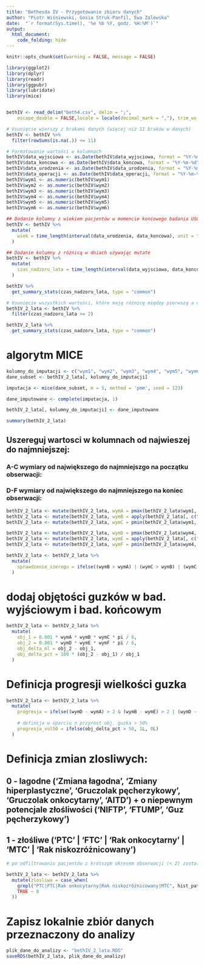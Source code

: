 ```yaml
---
title: "Bethesda IV - Przygotowanie zbioru danych"
author: "Piotr Wiśniewski, Gosia Struk-Panfil, Ewa Zalewska"
date:  "`r format(Sys.time(), '%e %b %Y, godz. %H:%M')`"
output:
  html_document:
    code_folding: hide
---
```


```r
knitr::opts_chunk$set(warning = FALSE, message = FALSE) 
```

```r

library(ggplot2)
library(dplyr)
library(readr)
library(ggpubr)
library(lubridate)
library(mice)


bethIV <- read_delim("beth4.csv", delim = ";", 
    escape_double = FALSE,locale = locale(decimal_mark = ","), trim_ws = TRUE)

# Usunięcie wierszy z brakami danych (więcej niż 11 braków w danych)
bethIV <- bethIV %>%
  filter(rowSums(is.na(.)) <= 11)

# Formatowanie wartości w kolumnach
bethIV$data_wyjsciowa <- as.Date(bethIV$data_wyjsciowa, format = "%Y-%m-%d")
bethIV$data_koncowa <- as.Date(bethIV$data_koncowa, format = "%Y-%m-%d")
bethIV$data_urodzenia <- as.Date(bethIV$data_urodzenia, format = "%Y-%m-%d")
bethIV$data_operacji <- as.Date(bethIV$data_operacji, format = "%Y-%m-%d")
bethIV$wym1 <- as.numeric(bethIV$wym1)
bethIV$wym2 <- as.numeric(bethIV$wym2)
bethIV$wym3 <- as.numeric(bethIV$wym3)
bethIV$wym4 <- as.numeric(bethIV$wym4)
bethIV$wym5 <- as.numeric(bethIV$wym5)
bethIV$wym6 <- as.numeric(bethIV$wym6)

## Dodanie kolumny z wiekiem pacjentów w momencie koncowego badania USG
bethIV <- bethIV %>%
  mutate(
    wiek = time_length(interval(data_urodzenia, data_koncowa), unit = "years")
  )

## Dodanie kolumny z różnicą w dniach używając mutate
bethIV <- bethIV %>%
  mutate(
    czas_nadzoru_lata = time_length(interval(data_wyjsciowa, data_koncowa), unit = "years")
  )

bethIV %>%
  get_summary_stats(czas_nadzoru_lata, type = "common")

# Usunięcie wszystkich wartości, które mają różnicę między pierwszą a drugą obserwacją mniejszą niż dwa lata
bethIV_2_lata <- bethIV %>%
  filter(czas_nadzoru_lata >= 2)

bethIV_2_lata %>%
  get_summary_stats(czas_nadzoru_lata, type = "common")

```

# algorytm MICE 
``` r
kolumny_do_imputacji <- c("wym1", "wym2", "wym3", "wym4", "wym5", "wym6")
dane_subset <- bethIV_2_lata[, kolumny_do_imputacji]

imputacja <- mice(dane_subset, m = 5, method = 'pmm', seed = 123)

dane_imputowane <- complete(imputacja, 1)

bethIV_2_lata[, kolumny_do_imputacji] <- dane_imputowane

summary(bethIV_2_lata)

```



## Uszereguj wartosci w kolumnach od najwieszej do najmniejszej:
### A-C wymiary od największego do najmniejszgo na początku obserwacji:
### D-F wymiary od największego do najmniejszego na koniec obserwacji:
``` r
bethIV_2_lata <- mutate(bethIV_2_lata, wymA = pmax(bethIV_2_lata$wym1, bethIV_2_lata$wym2, bethIV_2_lata$wym3))
bethIV_2_lata <- mutate(bethIV_2_lata, wymB = apply(bethIV_2_lata[, c("wym1", "wym2", "wym3")], 1, function(x) sort(x)[2]))
bethIV_2_lata <- mutate(bethIV_2_lata, wymC = pmin(bethIV_2_lata$wym1, bethIV_2_lata$wym2, bethIV_2_lata$wym3))

bethIV_2_lata <- mutate(bethIV_2_lata, wymD = pmax(bethIV_2_lata$wym4, bethIV_2_lata$wym5, bethIV_2_lata$wym6))
bethIV_2_lata <- mutate(bethIV_2_lata, wymE = apply(bethIV_2_lata[, c("wym4", "wym5", "wym6")], 1, function(x) sort(x)[2]))
bethIV_2_lata <- mutate(bethIV_2_lata, wymF = pmin(bethIV_2_lata$wym4, bethIV_2_lata$wym5, bethIV_2_lata$wym6))

```


``` r
bethIV_2_lata <- bethIV_2_lata %>% 
  mutate(
    sprawdzenie_szeregu = ifelse((wymB > wymA) | (wymC > wymB) | (wymC > wymA) | (wymE > wymD) | (wymF > wymE) | (wymF > wymD), 1, 0)
  )
```

# dodaj objętości guzków w bad. wyjściowym i bad. końcowym 

```r
bethIV_2_lata <- bethIV_2_lata %>%
  mutate(
    obj_1 = 0.001 * wymA * wymB * wymC * pi / 6,
    obj_2 = 0.001 * wymD * wymE * wymF * pi / 6,
    obj_delta_ml = obj_2 - obj_1,
    obj_delta_pct = 100 * (obj_2 - obj_1) / obj_1
  )
```

# Definicja progresji wielkości guzka

```r
bethIV_2_lata <- bethIV_2_lata %>%
  mutate(
    progresja = ifelse((wymD - wymA) > 2 & (wymB - wymE) > 2 | (wymD - wymA) > 2 & (wymC - wymF) > 2 | (wymC - wymF) > 2 & (wymB - wymE) > 2 | (wymD - wymA) > 2 & (wymB - wymE) > 2 & (wymC - wymF) > 2, 1, 0),
    
    # defincja w oparciu o przyrost obj. guzka > 50%
    progresja_vol50 = ifelse(obj_delta_pct > 50, 1L, 0L)
  )
```


# Definicja zmian zlosliwych:
## 0 - lagodne ('Zmiana łagodna', 'Zmiany hiperplastyczne', 'Gruczolak pęcherzykowy', 'Gruczolak onkocytarny', 'AITD') + o niepewnym potencjale złośliwości ('NIFTP', 'FTUMP', 'Guz pęcherzykowy')
## 1 - złośliwe ('PTC' | 'FTC' | 'Rak onkocytarny' | 'MTC' | 'Rak niskozróżnicowany')

```r
# po odfiltrowaniu pacjentów z krótszym okresem obserwacji (< 2) zostali jedynie pacjenci ze złośliwymi zmianami o typie 'FTC'.

bethIV_2_lata <- bethIV_2_lata %>%
  mutate(zlosliwa = case_when(
    grepl("PTC|FTC|Rak onkocytarny|Rak niskozróżnicowany|MTC", hist_pat) ~ 1,
    TRUE ~ 0
  ))
```


# Zapisz lokalnie zbiór danych przeznaczony do analizy 
```r
plik_dane_do_analizy <- "bethIV_2_lata.RDS"
saveRDS(bethIV_2_lata, plik_dane_do_analizy)
```





























